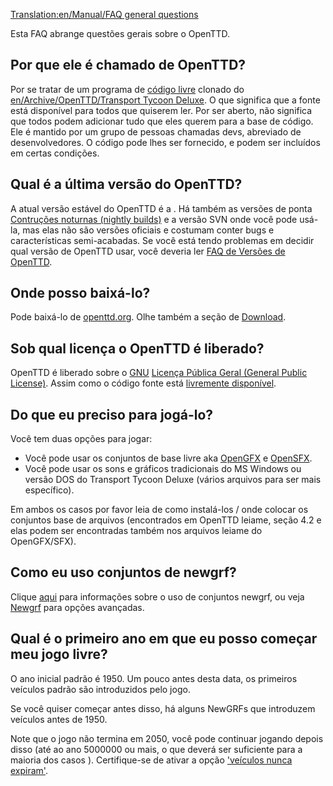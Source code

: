 [[Translation:en/Manual/FAQ general questions]]

{{pt/FAQmenu}}

Esta FAQ abrange questões gerais sobre o OpenTTD.

==Por que ele é chamado de OpenTTD?==
Por se tratar de um programa de [http://www.opensource.org/ código livre] clonado do [[en/Archive/OpenTTD/Transport Tycoon Deluxe]].
O que significa que a fonte está disponível para todos que quiserem ler.  Por ser aberto, não significa que todos podem adicionar tudo que eles querem para a base de código. Ele é mantido por um grupo de pessoas chamadas devs, abreviado de desenvolvedores. O código pode lhes ser fornecido, e podem ser incluídos em certas condições.

==Qual é a última versão do OpenTTD?==
A atual versão estável do OpenTTD é a {{en/Version}}. Há também as versões de ponta [[pt/Nightly build|Contruções noturnas (nightly builds)]] e a versão SVN onde você pode usá-la, mas elas não são versões oficiais e costumam conter bugs e características semi-acabadas. Se você está tendo problemas em decidir qual versão de OpenTTD usar, você deveria ler [[pt/Archive/Community/FAQ Versões de OpenTTD|FAQ de Versões de OpenTTD]].

==Onde posso baixá-lo?==
Pode baixá-lo de [http://www.openttd.org/download-stable openttd.org]. Olhe também a seção de [[pt/Download|Download]].

==Sob qual licença o OpenTTD é liberado?==
OpenTTD é liberado sobre o [http://www.gnu.org/ GNU] [http://www.gnu.org/copyleft/gpl.html Licença Pública Geral (General Public License)]. Assim como o código fonte está [[en/Development/FAQ development#how-can-i-obtain-the-source-code|livremente disponível]].

==Do que eu preciso para jogá-lo?==
Você tem duas opções para jogar:
* Você pode usar os conjuntos de base livre aka [http://dev.openttdcoop.org/projects/opengfx OpenGFX ] e [http://dev.openttdcoop.org/projects/opensfx OpenSFX ].
* Você pode usar os sons e gráficos tradicionais do MS Windows ou versão DOS do Transport Tycoon Deluxe (vários arquivos para ser mais específico).
Em ambos os casos por favor leia de como instalá-los / onde colocar os conjuntos base de arquivos (encontrados em OpenTTD leiame, seção 4.2 e elas podem ser encontradas também nos arquivos leiame do OpenGFX/SFX).

==Como eu uso conjuntos de newgrf?==
Clique [[pt/FAQ NewGRF|aqui]] para informações sobre o uso de conjuntos newgrf, ou veja [[pt/Newgrf|Newgrf]] para opções avançadas.

==Qual é o primeiro ano em que eu posso começar meu jogo livre?==
O ano inicial padrão é 1950. Um pouco antes desta data, os primeiros veículos padrão são introduzidos pelo jogo.

Se você quiser começar antes disso, há alguns NewGRFs que introduzem veículos antes de 1950.

Note que o jogo não termina em 2050, você pode continuar jogando depois disso (até ao ano 5000000 ou mais, o que deverá ser suficiente para a maioria dos casos {{en/Emoticon|:)}}). Certifique-se de ativar a opção [[en/Archive/Manual/Settings/Advanced Settings/Vehicles#vehicles-never-expire|'veículos nunca expiram']].